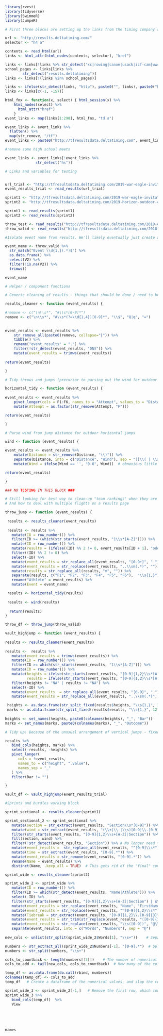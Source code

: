 
```r
library(rvest)
library(tidyverse)
library(SwimmeR)
library(JumpeR)
```

```r
# First three blocks are setting up the links from the timing company's pages, in this case Delta Timing.

url <- "http://results.deltatiming.com/"
selector <- "h4 a"

contents <- read_html(url)
links <- html_attr(html_nodes(contents, selector), "href")

links <- links[!links %>% str_detect("xc|rowing|canoe|usack|icf-cam|wwc|flotrack")]
school_pages <- links[links %>%
        str_detect("results.deltatiming")]
links <- links[!(links %in% school_pages)]

links <- ifelse(str_detect(links, "http"), paste0("", links), paste0("http://results.deltatiming.com", links))
links <- links[c(-1, -157)]
```

```r
html_fnx <- function(x, select) { html_session(x) %>%
    html_nodes(select) %>%
      html_attr("href")
    }
event_links <- map(links[1:298], html_fnx, "td a")
```

```r

event_links <- event_links %>%
  flatten() %>%
  map(str_remove, "/tf") 
event_links <- paste0("http://tfresultsdata.deltatiming.com", event_links, ".htm")

```


```r
#remove some high school meets

event_links <- event_links[!event_links %>%
              str_detect("hs")]
```

```r

# Links and variables for testing


url_trial <- "http://tfresultsdata.deltatiming.com/2019-war-eagle-invitational/190419F032.htm"
event_results_trial <- read_results(url_trial)

sprint1 <- "http://tfresultsdata.deltatiming.com/2019-war-eagle-invitational/190419F015.htm"
sprint2 <- "http://tfresultsdata.deltatiming.com/2019-horizon-outdoor-championships/190503P004.htm"

sprint1 <- read_results(sprint1)
sprint2 <- read_results(sprint2)

throw_test <- read_results("http://tfresultsdata.deltatiming.com/2018-georgia-tech-invitational/180420F008.htm")
throw_valid <- read_results("http://tfresultsdata.deltatiming.com/2018-georgia-tech-invitational/180420F008.htm")

```

```r
#Isolate event name from results. We'll likely eventually just create a list of events and use is.in or something like that, so we're not dependent on the "Event xyz" format.

event_name <- throw_valid %>%
  str_match("Event \\d{1,}(.*)$") %>%
  as.data.frame() %>%
  select(V2) %>%
  filter(!is.na(V2)) %>%
  trimws()

event_name
```

```r
# Helper / component functions 

# Generic cleaning of results - things that should be done / need to be done to all events from all sources

results_cleaner <- function (event_results) {

#remove <- c("\n\\s*", "#\\s*[0-9]*")
remove <- c("\n\\s*", "#\\s*(?=\\d{1,4})[0-9]*", "\\$", "Q|q", "=")
 
        
event_results <- event_results %>%
    str_remove_all(paste0(remove, collapse="|")) %>%
    tibble() %>%
    rename("event_results" = ".") %>%
    filter(!str_detect(event_results, "DNS")) %>%
    mutate(event_results = trimws(event_results))
 
return(event_results)

}

# Tidy throws and jumps (precursor to parsing out the wind for outdoor horizontal jumps)

horizontal_tidy <- function (event_results) {
 
event_results <- event_results %>%
    pivot_longer(cols = F1:F6, names_to = "Attempt", values_to = "Distance") %>%
    mutate(Attempt = as.factor(str_remove(Attempt, "F")))

return(event_results)

}

# Parse wind from jump distance for outdoor horizontal jumps

wind <- function (event_results) {

event_results <- event_results %>%
    mutate(Distance = str_remove(Distance, "\\)")) %>%
    separate(Distance, into = c("Distance", "Wind"), sep = "([\\( | \\s | \\+])") %>%
    mutate(Wind = ifelse(Wind == '', "0.0", Wind))  # obnoxious little necessary workaround because `separate` coerces 0.0 to blank (not NA, blank)

return(event_results)

}

```

```r

### NO TESTING IN THIS BLOCK ###

# Still looking for best way to clean-up "team rankings" when they are inserted via "=====" rows or maybe just the word(s) 'team' or 'rankings' or 'score'
# And how to deal with multiple flights on a results page

throw_jump <- function (event_results) {
  
 results <- results_cleaner(event_results)
   
 results <- results %>%
   mutate(ID = row_number()) %>%
   filter(ID >= (which(str_starts(event_results, "1\\s*[A-Z]")))) %>%
   mutate(ID = row_number()) %>%
   mutate(results = (ifelse((ID) %% 2 != 0, event_results[ID + 1], "odd"))) %>%
   filter((ID) %% 2 != 0) %>%
   select(-ID) %>%
   mutate(event_results = str_replace_all(event_results, "[0-9+]", " ")) %>%
   mutate(event_results = str_replace(event_results, "..\\sm(.*)", "")) %>%
   mutate(results = str_replace_all(results, "m", "")) %>%
   separate(results, c("F1", "F2", "F3", "F4", "F5", "F6"),  "\\s{1,}") %>%
   rename("Athlete" = event_results) %>%
   mutate(Event = event_name)

 results <- horizontal_tidy(results)
 
 results <- wind(results)
 
  return(results)
}

throw_df <- throw_jump(throw_valid)

```

```r

vault_highjump <- function (event_results) {
   
results <- results_cleaner(event_results)   
   
results <-  results %>%
   mutate(event_results = trimws(event_results)) %>%
   mutate(ID = row_number()) %>%
   filter(ID >= which(str_starts(event_results, "1\\s*[A-Z]"))) %>%
   mutate(ID = row_number()) %>%
   mutate(heights = ifelse(str_starts(event_results, "[0-9]{1,2}\\s*[A-Z]"), event_results[ID + 1], "NA"), 
          results = ifelse(str_starts(event_results, "[0-9]{1,2}\\s*[A-Z]"), event_results[ID + 2], "NA")) %>%
   filter(heights != "NA" | results != "NA") %>%
   select(-ID) %>%
   mutate(event_results  = str_replace_all(event_results, "[0-9]", " ")) %>%
   mutate(event_results = str_replace_all(event_results, "..\\sm(.*)", ""))

 heights <- as.data.frame(str_split_fixed(results$heights, "\\s{1,}", 12))
 marks <- as.data.frame(str_split_fixed(results$results, "\\s{1,}", 12))
 
heights <- set_names(heights, paste0(colnames(heights), "_", "Bar")) 
marks <- set_names(marks, paste0(colnames(marks), "_", "Outcome")) 

# Tidy up! Because of the unusual arrangement of vertical jumps - fixed bar height progessions, 1-3 outcomes per height, open-ended number of bar heights - tidying is more than an academic exercise here. Anything other than a standard display of results requires the data to be tidy.

results %>%
   bind_cols(heights, marks) %>%
   select(-results, -heights) %>%
   pivot_longer(
      cols = !event_results,
      names_to = c("height", ".value"),
      names_sep = "_"
   ) %>%
   filter(Bar != "")

}

vault_df <- vault_highjump(event_results_trial)

```

```r

#Sprints and hurdles working block

sprint_sectional <- results_cleaner(sprint1)

sprint_sectional_2 <- sprint_sectional %>%
   mutate(section = str_extract(event_results, "Section\\s*[0-9]")) %>%
   mutate(wind = str_extract(event_results, "(\\+|\\-|\\s)[0-9]\\.[0-9]"))  %>% # Section and Wind are given for each section, not per athlete, so we'll first pull them into a column and then two lines down fill in that data for each athlete
   filter(str_starts(event_results, "[0-9]{1,2}\\s+[A-Z]|Section")) %>%  # Keep only the rows we need
   fill(section, wind) %>%
   filter(!str_detect(event_results, "Section")) %>% # No longer need the rows with the Section and Wind info
   mutate(event_results =  str_replace_all(event_results, "^[0-9]\\s*", " ")) %>%
   mutate(time = str_extract(event_results, "[0-9].*")) %>%
   mutate(event_results = str_remove(event_results, "[0-9].*")) %>%
   rename(Name = event_results) %>%
   distinct(Name, .keep_all = TRUE)  # This gets rid of the "final" combined rankings at the bottom. We had to wait until this late to do it because we had to wait until their name & school were isolated for the values to be distinct (heaven forbid the same data be presented in the same way at the top and bottom)


```
```r

sprint_wide <- results_cleaner(sprint2)

sprint_wide_2 <- sprint_wide %>%
   mutate(ID = row_number()) %>%
   filter(ID >= which(str_detect(event_results, "Name|Athlete"))) %>%
   select(-ID) %>%
   filter(str_starts(event_results, "[0-9]{1,2}\\s+[A-Z]|Section") | str_detect(event_results, "Name")) %>%
   mutate(event_results = str_replace(event_results, "Name", "FirstName LastName")) %>%
   mutate(event_results = str_replace(event_results, "^[0-9]{1,2}\\s*", " "))  %>%
   mutate(Tiebreak = str_extract(event_results, "[0-9]{1,2}\\.[0-9]{3}")) %>%    # Create a new column for when they need thousandths to determine placing
   mutate(event_results = str_trim(str_replace(event_results, "([0-9]{1,2}\\.[0-9]{3})", " ")))  %>%   # Remove the "tiebreak" from the original row / cell
   mutate(event_results = str_replace(event_results, "\\s([0-9])", "@\\1")) %>%     # Insert a separator between the text and the numbers
   separate(event_results, into = c("Words", "Numbers"), sep = "@")
 
new_cols <- unlist(str_split(sprint_wide_2$Words[1], "\\s+"))    # Separate out the column headings from the original result sheet

numbers <- str_extract_all(sprint_wide_2$Numbers[-1], "[0-9].*")  # Split the block of numbers into individual numbers
numbers <- str_split(numbers, "\\s+")

cols_to_countback <- length(numbers[[3]])    # The number of numerical values in the results - some will have seed times and some won't, some will have heat # and some won't, etc
cols_to_add <- tail(new_cols, cols_to_countback)  # How many of the columns we'll need for the number of numerical values

temp_df <- as.data.frame(do.call(rbind, numbers))
colnames(temp_df) <- cols_to_add
temp_df   # Create a dataframe of the numerical values, and slap the column headers atop them

sprint_wide_3 <- sprint_wide_2[-1,]   # Remove the first row, which contained what are now the column headers
sprint_wide_3 %>%
   bind_cols(temp_df)  %>% 
   View





```

```r

```

```r
names

```
